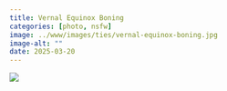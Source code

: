 ```yaml
---
title: Vernal Equinox Boning
categories: [photo, nsfw]
image: ../www/images/ties/vernal-equinox-boning.jpg
image-alt: ""
date: 2025-03-20
---
```



![](../www/images/ties/vernal-equinox-boning.jpg)

